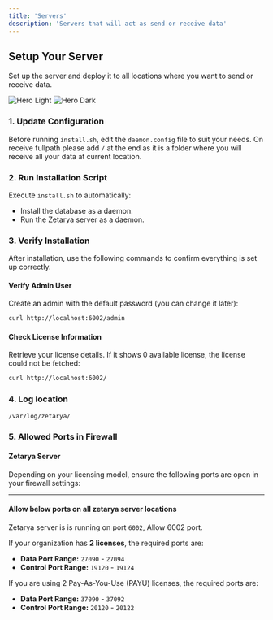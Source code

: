 ```yaml
---
title: 'Servers'
description: 'Servers that will act as send or receive data'
---
```


## Setup Your Server

Set up the server and deploy it to all locations where you want to send or receive data.

<img
    className="block dark:hidden"
    src="/images/representation-light.svg"
    alt="Hero Light"
/>
<img
    className="hidden dark:block"
    src="/images/representation-dark.svg"
    alt="Hero Dark"
/>

### 1. Update Configuration

Before running `install.sh`, edit the `daemon.config` file to suit your needs.
On receive fullpath please add `/` at the end as it is a folder where you will receive all your data at current location.

### 2. Run Installation Script

Execute `install.sh` to automatically:

- Install the database as a daemon.
- Run the Zetarya server as a daemon.

### 3. Verify Installation

After installation, use the following commands to confirm everything is set up correctly.

#### Verify Admin User

Create an admin with the default password (you can change it later):

```bash
curl http://localhost:6002/admin
```

#### Check License Information

Retrieve your license details. If it shows 0 available license, the license could not be fetched:

```bash
curl http://localhost:6002/
```

### 4. Log location

```bash
/var/log/zetarya/
```

### 5. Allowed Ports in Firewall

#### Zetarya Server

Depending on your licensing model, ensure the following ports are open in your firewall settings:

---

#### Allow below ports on all zetarya server locations

Zetarya server is is running on port `6002`, Allow 6002 port.

If your organization has **2 licenses**, the required ports are:

- **Data Port Range:** `27090` - `27094`
- **Control Port Range:** `19120` - `19124`


If you are using 2 Pay-As-You-Use (PAYU) licenses, the required ports are:

- **Data Port Range:** `37090` - `37092`
- **Control Port Range:** `20120` - `20122`
